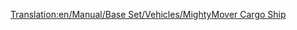 [[Translation:en/Manual/Base Set/Vehicles/MightyMover Cargo Ship]]

{{nl/Schepen|Naam=MightyMover goederenschip
|Afbeelding=[[File:en/Toylandcargoship.png|MightyMover goederenschip]]
|Kosten=£24,375 ($48,750)
|Snelheid=24 km/h (15 mph)
|Onderhoudskosten=£2,460 ($4,920)
|Ontworpen=1946
|Levensduur=30
|Capaciteit=160 zakken snoep
|Omschrijving=Om te bouwen naar alles behalve passagiers.
|Real-life=Fictief
}}